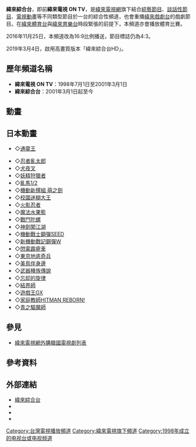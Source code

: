 {{Unreferenced|time=2020-09-09T02:39:12+00:00}}
{{NoteTA
|G1=Show
}}
{{頻道資訊
| 頻道名稱         = 緯來綜合台
| 頻道圖片檔案     = VL ONTV Channel logo.gif
| 頻道圖片尺寸     = 63px
| 頻道圖片名稱     = 緯來綜合台
| 所屬國家         = {{ROC-TW}}
| 總部所在         = {{flagicon|TWN}} [[台北市|台北市]][[內湖區|內湖區]]瑞光路480號
| 播放地區         = {{ROC}}
| 開播日期         = 1998年7月1日<br>（緯來電視 ON TV）
| 停播日期         =
| 視頻格式         = [[1080i|1080i]] [[16:9|16:9]]（HD）
| 收視率           = 
| 收視率調查時間   = 
| 收視率資料來源   = 
| 頻道口號         =
| 擁有者           = 
| 持股者           = 
| 前頻道名稱       = 緯來電視 ON TV
| 被取代名稱       = 緯來綜合台<br>（2001年3月1日至今）
| 集團同類頻道     = [[緯來體育台|緯來體育台]]、[[緯來育樂台|緯來育樂台]]<br>[[緯來戲劇台|緯來戲劇台]]、[[緯來電影台|緯來電影台]]<br>[[緯來日本台|緯來日本台]]、[[緯來精采台|緯來精采台]]
| 重播服務頻道     = 
| 頻道官方網站     = http://ontv.videoland.com.tw/
| 備註             = 
| 有線電視供應商01 = {{flagicon|TWN}} [[台灣電視台列表|全國有線電視]]
| 有線電視頻道數01 = 26頻道
| 線上收看網站01   = [[YouTube|YouTube]]
| 線上收看網址01   = [https://www.youtube.com/user/26VideoLand 線上直播]
|}}
'''緯來綜合台'''，即前'''緯來電視 ON TV'''，是[[緯來電視網|緯來電視網]]旗下結合[[綜藝節目|綜藝節目]]、[[談話性節目|談話性節目]]、[[電視動畫|電視動畫]]等不同類型節目於一台的綜合性頻道，也會重播[[緯來戲劇台|緯來戲劇台]]的戲劇節目。在[[緯來體育台|緯來體育台]]與[[緯來育樂台|緯來育樂台]]時段緊張的前提下，本頻道亦會播放體育比賽。

2016年11月25日，本頻道改為16:9比例播送，節目標誌仍為4:3。

2019年3月4日，啟用高畫質版本「緯來綜合台HD」。

==歷年頻道名稱==
*'''緯來電視 ON TV'''：1998年7月1日至2001年3月1日
*'''緯來綜合台'''：2001年3月1日起至今
==動畫==
==日本動畫==
{{Hidden begin
|border     = 1px
|header     = 播出中
|title      =
|titlestyle = color:black
|bg1        = #C6C9FF
|ta1        = center}}
*◇[[通靈王|通靈王]]
{{Hidden end}}
{{Hidden begin
|border     = 1px
|header     = 已停播
|title      =
|titlestyle = color:black
|bg1        = #C6C9FF
|ta1        = center}}
*◇[[忍者亂太郎|忍者亂太郎]]
*◇[[犬夜叉|犬夜叉]]
*◇[[妖精狩獵者|妖精狩獵者]]
*◇[[亂馬1/2|亂馬1/2]]
*◇[[機動新撰組_萌之劍|機動新撰組 萌之劍]]
*◇[[校園迷糊大王|校園迷糊大王]]
*◇[[火影忍者_(動畫)|火影忍者]]
*◇[[魔法水果籃|魔法水果籃]]
*◇[[戰鬥陀螺G|戰鬥陀螺]]
*◇[[神劍闖江湖_(動畫)|神劍闖江湖]]
*◇[[機動戰士鋼彈SEED|機動戰士鋼彈SEED]]
*◇[[新機動戰記鋼彈W|新機動戰記鋼彈W]]
*◇[[閃電霹靂車|閃電霹靂車]]
*◇[[東京地底奇兵|東京地底奇兵]]
*◇[[美鳥伴身邊|美鳥伴身邊]]
*◇[[武器種族傳說|武器種族傳說]]
*◇[[忘却的旋律|忘却的旋律]]
*◇[[結界師|結界師]]
*◇[[遊戲王GX|遊戲王GX]]
*◇[[家庭教師HITMAN_REBORN!|家庭教師HITMAN REBORN!]]
*◇[[青之驅魔師|青之驅魔師]]
{{Hidden end}}

== 參見 ==
* [[緯來電視網外購韓國電視劇列表|緯來電視網外購韓國電視劇列表]]

==參考資料==
{{reflist}}

==外部連結==
*[http://ontv.videoland.com.tw/ 緯來綜合台]{{zh-tw}}
*{{facebook|gamegx|緯來綜合台}}{{zh-tw}}
*{{youtube|user=26VideoLand|緯來綜合台}}{{zh-tw}}
*{{instagram|vltv26|緯來綜合台}}

{{緯來電視網}}
{{台灣電視頻道}}

[[Category:台灣電視播放頻道|Category:台灣電視播放頻道]]
[[Category:緯來電視旗下頻道|Category:緯來電視旗下頻道]]
[[Category:1998年成立的电视台或电视频道|Category:1998年成立的电视台或电视频道]]